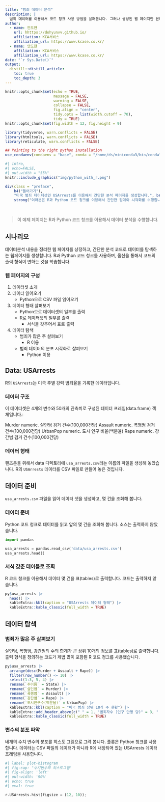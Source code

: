 ```yaml
---
title: "범죄 데이터 분석"
description: |
  범죄 데이터를 이용해서 코드 청크 사용 방법을 살펴봅니다. 그러나 생성된 웹 페이지만 본다면 단순한 데이터 분석에 대한 페이지로 인식됩니다.
author:
  - name: 안도현 
    url: hhttps://dohyunvv.github.io/
    affiliation: KCA서비스
    affiliation_url: https://www.kcase.co.kr/
  - name: 안도현
    affiliation: KCA서비스
    affiliation_url: https://www.kcase.co.kr/
date: "`r Sys.Date()`"
output: 
  distill::distill_article:
    toc: true
    toc_depth: 3  
---
```


```r
knitr::opts_chunk$set(echo = TRUE, 
                      message = FALSE, 
                      warning = FALSE, 
                      collapse = FALSE,
                      fig.align = "center",
                      tidy.opts = list(width.cutoff = 70), 
                      tidy = TRUE)
knitr::opts_chunk$set(fig.width = 12, fig.height = 9)

library(tidyverse, warn.conflicts = FALSE)
library(htmltools, warn.conflicts = FALSE)
library(reticulate, warn.conflicts = FALSE)

## Pointing to the right python installation
use_condaenv(condaenv = "base", conda = "/home/ds/miniconda3/bin/conda")
```


```r
#| intro, 
#| echo=FALSE, 
#| out.width = "55%"
knitr::include_graphics("img/python_with_r.png")
```


```r
div(class = "preface", 
    h4("들어가기"),
    "미국 범죄 데이터셋인 USArrests를 이용해서 간단한 분석 페이지를 생성합니다.", br(),
    strong("여러분은 R과 Python 코드 청크를 이용해서 간단한 집계와 시각화를 수행합니다."))
```

<br>

> 이 예제 페이지는 R과 Python 코드 청크를 이용해서 데이터 분석을 수행합니다. 

## 시나리오

데이터분석 내용을 정리한 웹 페이지를 상정하고, 간단한 분석 코드로 데이터를 탐색하는 웹페이지를 생성합니다.
R과 Python 코드 청크를 사용하며, 옵션을 통해서 코드의 출력 형식이 변하는 것을 학습합니다.

### 웹 페이지의 구성

1. 데이터셋 소개
1. 데이터 읽어오기
    - Python으로 CSV 파일 읽어오기
1. 데이터 형태 살펴보기
    - Python으로 데이터셋의 일부를 출력
    - R로 데이터셋의 일부를 출력
        - 서식을 갖추어서 표로 출력
1. 데이터 탐색
    - 범죄가 많은 주 살펴보기
        - R 이용
    - 범죄 데이터의 분포 시각화로 살펴보기
        - Python 이용
         

## Data: USArrests

R의 `USArrests`는 미국 주별 강력 범죄율을 기록한 데이터입니다.

### 데이터 구조

이 데이터셋은 4개의 변수와 50개의 관측치로 구성된 데이터 프레임(data.frame) 객체입니다.:

Murder
numeric. 살인범 검거 건수(100,000건당)
Assault
numeric. 폭행범 검거 건수(100,000건당)
UrbanPop
numeric. 도시 인구 비율(백분율)
Rape
numeric. 강간범 검거 건수(100,000건당)    

### 데이터 형태

핸즈온을 위해서 data 디렉토리에 `usa_arrests.csv`라는 이름의 파일을 생성해 놓았습니다. 
R의 `USArrests` 데이터를 CSV 파일로 만들어 놓은 것입니다.

## 데이터 준비

`usa_arrests.csv` 파일을 읽어 데이터 셋을 생성하고, 몇 건을 조회해 봅니다.

### 데이터 준비

Python 코드 청크로 데이터를 읽고 앞의 몇 건을 조회해 봅니다. 소스는 출력하지 않았습니다.

```python
import pandas

usa_arrests = pandas.read_csv('data/usa_arrests.csv')
usa_arrests.head()
```

### 서식 갖춘 테이블로 조회

R 코드 청크를 이용해서 데이터 몇 건을 표(tables)로 출력합니다. 코드는 출력하지 않습니다.

```r
py$usa_arrests |> 
  head() |> 
  kableExtra::kbl(caption = "USArrests 데이터 형태") |> 
  kableExtra::kable_classic(full_width = TRUE) 
```


## 데이터 탐색

### 범죄가 많은 주 살펴보기

살인범, 폭행범, 강간범의 수의 합계가 큰 상위 10개의 정보를 표(tables)로 출력합니다.
출력 형식을 정의하는 코드가 제법 많이 포함된 R 코드 청크를 사용했습니다.

```r
py$usa_arrests |> 
  arrange(desc(Murder + Assault + Rape)) |> 
  filter(row_number() <= 10) |> 
  select(1:3, 5, 4) |> 
  rename(`주이름` = State) |>   
  rename(`살인범` = Murder) |> 
  rename(`폭행범` = Assault) |> 
  rename(`강간범` = Rape) |> 
  rename(`도시인구수(백분율)` = UrbanPop) |>   
  kableExtra::kbl(caption = "미국 범죄 상위 10개 주 현황") |> 
  kableExtra::add_header_above(c(" " = 1, "범죄자수 (인구 만명 당)" = 3, " " = 1)) |> 
  kableExtra::kable_classic(full_width = TRUE) 
```


### 변수의 분포 파악

네개의 수치 변수의 분포를 히스토 그램으로 그려 봅니다. 플롯은 Python 청크를 사용합니다. 데이터는 CSV 파일의 데이터가 아니라 R에 내장되어 있는 USArrests 데이터 프레임을 사용합니다.

```python
#| label: plot-histogram
#| fig-cap: "수치변수의 히스토그램"
#| fig-align: 'left'
#| out-width: '90%'
#| echo: true
#| eval: true

r.USArrests.hist(figsize = (12, 10));
```

